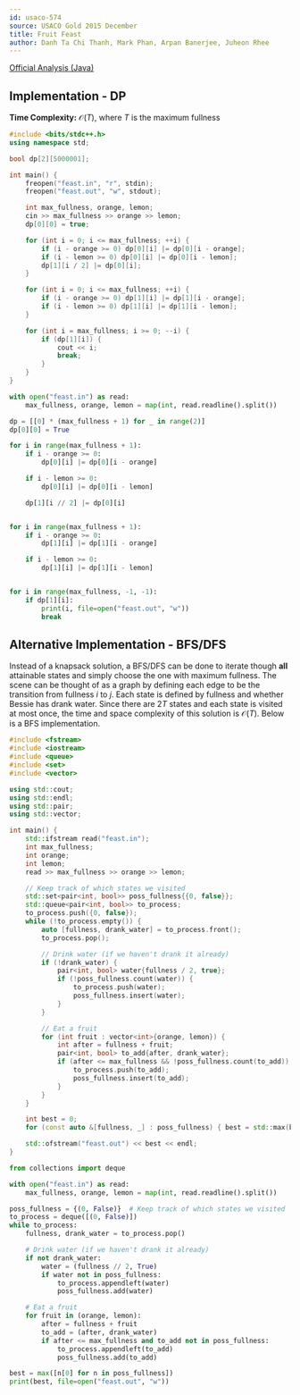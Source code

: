 ```yaml
---
id: usaco-574
source: USACO Gold 2015 December
title: Fruit Feast
author: Danh Ta Chi Thanh, Mark Phan, Arpan Banerjee, Juheon Rhee
---
```


[Official Analysis (Java)](http://www.usaco.org/current/data/sol_feast_gold_dec15.html)

## Implementation - DP

**Time Complexity:** $\mathcal{O}(T)$, where $T$ is the maximum fullness

<LanguageSection>
<CPPSection>

```cpp
#include <bits/stdc++.h>
using namespace std;

bool dp[2][5000001];

int main() {
	freopen("feast.in", "r", stdin);
	freopen("feast.out", "w", stdout);

	int max_fullness, orange, lemon;
	cin >> max_fullness >> orange >> lemon;
	dp[0][0] = true;

	for (int i = 0; i <= max_fullness; ++i) {
		if (i - orange >= 0) dp[0][i] |= dp[0][i - orange];
		if (i - lemon >= 0) dp[0][i] |= dp[0][i - lemon];
		dp[1][i / 2] |= dp[0][i];
	}

	for (int i = 0; i <= max_fullness; ++i) {
		if (i - orange >= 0) dp[1][i] |= dp[1][i - orange];
		if (i - lemon >= 0) dp[1][i] |= dp[1][i - lemon];
	}

	for (int i = max_fullness; i >= 0; --i) {
		if (dp[1][i]) {
			cout << i;
			break;
		}
	}
}
```

</CPPSection>
<PySection>

```py
with open("feast.in") as read:
	max_fullness, orange, lemon = map(int, read.readline().split())

dp = [[0] * (max_fullness + 1) for _ in range(2)]
dp[0][0] = True

for i in range(max_fullness + 1):
	if i - orange >= 0:
		dp[0][i] |= dp[0][i - orange]

	if i - lemon >= 0:
		dp[0][i] |= dp[0][i - lemon]

	dp[1][i // 2] |= dp[0][i]


for i in range(max_fullness + 1):
	if i - orange >= 0:
		dp[1][i] |= dp[1][i - orange]

	if i - lemon >= 0:
		dp[1][i] |= dp[1][i - lemon]


for i in range(max_fullness, -1, -1):
	if dp[1][i]:
		print(i, file=open("feast.out", "w"))
		break
```

</PySection>
</LanguageSection>

## Alternative Implementation - BFS/DFS

Instead of a knapsack solution, a BFS/DFS can be done to iterate though **all** attainable states and simply choose the one with maximum fullness. The scene can be thought of as a graph by defining each edge to be the transition from fullness $i$ to $j$. Each state is defined by fullness and whether Bessie has drank water. Since there are $2T$ states and each state is visited at most once, the time and space complexity of this solution is $\mathcal{O}(T)$. Below is a BFS implementation.

<LanguageSection>
<CPPSection>

```cpp
#include <fstream>
#include <iostream>
#include <queue>
#include <set>
#include <vector>

using std::cout;
using std::endl;
using std::pair;
using std::vector;

int main() {
	std::ifstream read("feast.in");
	int max_fullness;
	int orange;
	int lemon;
	read >> max_fullness >> orange >> lemon;

	// Keep track of which states we visited
	std::set<pair<int, bool>> poss_fullness{{0, false}};
	std::queue<pair<int, bool>> to_process;
	to_process.push({0, false});
	while (!to_process.empty()) {
		auto [fullness, drank_water] = to_process.front();
		to_process.pop();

		// Drink water (if we haven't drank it already)
		if (!drank_water) {
			pair<int, bool> water{fullness / 2, true};
			if (!poss_fullness.count(water)) {
				to_process.push(water);
				poss_fullness.insert(water);
			}
		}

		// Eat a fruit
		for (int fruit : vector<int>{orange, lemon}) {
			int after = fullness + fruit;
			pair<int, bool> to_add{after, drank_water};
			if (after <= max_fullness && !poss_fullness.count(to_add)) {
				to_process.push(to_add);
				poss_fullness.insert(to_add);
			}
		}
	}

	int best = 0;
	for (const auto &[fullness, _] : poss_fullness) { best = std::max(best, fullness); }

	std::ofstream("feast.out") << best << endl;
}
```

</CPPSection>
<PySection>

```py
from collections import deque

with open("feast.in") as read:
	max_fullness, orange, lemon = map(int, read.readline().split())

poss_fullness = {(0, False)}  # Keep track of which states we visited
to_process = deque([(0, False)])
while to_process:
	fullness, drank_water = to_process.pop()

	# Drink water (if we haven't drank it already)
	if not drank_water:
		water = (fullness // 2, True)
		if water not in poss_fullness:
			to_process.appendleft(water)
			poss_fullness.add(water)

	# Eat a fruit
	for fruit in (orange, lemon):
		after = fullness + fruit
		to_add = (after, drank_water)
		if after <= max_fullness and to_add not in poss_fullness:
			to_process.appendleft(to_add)
			poss_fullness.add(to_add)

best = max([n[0] for n in poss_fullness])
print(best, file=open("feast.out", "w"))
```

</PySection>
</LanguageSection>
